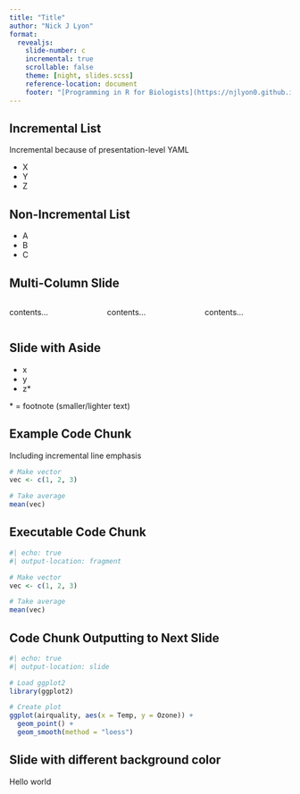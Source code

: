 ```yaml
---
title: "Title"
author: "Nick J Lyon"
format: 
  revealjs: 
    slide-number: c
    incremental: true
    scrollable: false
    theme: [night, slides.scss]
    reference-location: document
    footer: "[Programming in R for Biologists](https://njlyon0.github.io/teach_r-for-bio/)"
---
```


## [Incremental List]{.blue}
 
Incremental because of [presentation]{.purple}-level YAML 

- [X]{.orange}
- [Y]{.pink}
- [Z]{.gold}

## Non-Incremental List

:::{.nonincremental}

- A
- B
- C

:::

## Multi-Column Slide

:::: {.columns}

::: {.column width="33.33%"}
contents...
:::

::: {.column width="33.33%"}
contents...
:::

::: {.column width="33.33%"}
contents...
:::

::::

## Slide with Aside

:::{.nonincremental}

- x
- y
- z\*

:::

::: aside
\* = footnote (smaller/lighter text)
:::

## Example Code Chunk

Including incremental line emphasis

```.r
# Make vector
vec <- c(1, 2, 3)

# Take average
mean(vec)
```

## Executable Code Chunk

```r
#| echo: true
#| output-location: fragment

# Make vector
vec <- c(1, 2, 3)

# Take average
mean(vec)
```

## Code Chunk Outputting to Next Slide

```r
#| echo: true
#| output-location: slide

# Load ggplot2
library(ggplot2)

# Create plot
ggplot(airquality, aes(x = Temp, y = Ozone)) +
  geom_point() +
  geom_smooth(method = "loess")
```

## Slide with different background color {background-color="#FFB02F"} 

Hello world
